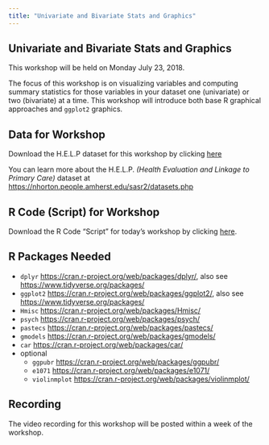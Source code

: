 ```yaml
---
title: "Univariate and Bivariate Stats and Graphics"
---
```


## Univariate and Bivariate Stats and Graphics

This workshop will be held on Monday July 23, 2018.

The focus of this workshop is on visualizing variables and computing summary statistics for those variables in your dataset one (univariate) or two (bivariate) at a time. This workshop will introduce both base R graphical approaches and `ggplot2` graphics.

## Data for Workshop

Download the H.E.L.P dataset for this workshop by clicking [here](https://github.com/melindahiggins2000/RWorkshops_EmorySON/blob/master/help.Rdata?raw=true)

You can learn more about the H.E.L.P. _(Health Evaluation and Linkage to Primary Care)_ dataset at [https://nhorton.people.amherst.edu/sasr2/datasets.php](https://nhorton.people.amherst.edu/sasr2/datasets.php)

## R Code (Script) for Workshop

Download the R Code "Script" for today's workshop by clicking [here](https://github.com/melindahiggins2000/RWorkshops_EmorySON/raw/master/uniBivariate.R).

## R Packages Needed

* `dplyr` [https://cran.r-project.org/web/packages/dplyr/](https://cran.r-project.org/web/packages/dplyr/), also see [https://www.tidyverse.org/packages/](https://www.tidyverse.org/packages/)
* `ggplot2` [https://cran.r-project.org/web/packages/ggplot2/](https://cran.r-project.org/web/packages/ggplot2/), also see [https://www.tidyverse.org/packages/](https://www.tidyverse.org/packages/)
* `Hmisc` [https://cran.r-project.org/web/packages/Hmisc/](https://cran.r-project.org/web/packages/Hmisc/)
* `psych` [https://cran.r-project.org/web/packages/psych/](https://cran.r-project.org/web/packages/psych/)
* `pastecs` [https://cran.r-project.org/web/packages/pastecs/](https://cran.r-project.org/web/packages/pastecs/)
* `gmodels` [https://cran.r-project.org/web/packages/gmodels/](https://cran.r-project.org/web/packages/gmodels/)
* `car` [https://cran.r-project.org/web/packages/car/](https://cran.r-project.org/web/packages/car/)
* optional
    + `ggpubr` [https://cran.r-project.org/web/packages/ggpubr/](https://cran.r-project.org/web/packages/ggpubr/)
    + `e1071` [https://cran.r-project.org/web/packages/e1071/](https://cran.r-project.org/web/packages/e1071/)
    + `violinmplot` [https://cran.r-project.org/web/packages/violinmplot/](https://cran.r-project.org/web/packages/violinmplot/)

## Recording

The video recording for this workshop will be posted within a week of the workshop.






